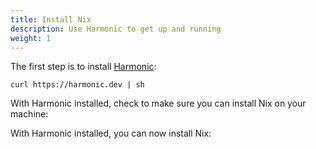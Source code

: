 ```yaml
---
title: Install Nix
description: Use Harmonic to get up and running
weight: 1
---
```


The first step is to install [Harmonic]:

```shell
curl https://harmonic.dev | sh
```

With Harmonic installed, check to make sure you can install Nix on your machine:

<Harmonic command="plan" />

With Harmonic installed, you can now install Nix:

<Harmonic command="install" />

[harmonic]: https://github.com/DeterminateSystems/harmonic
